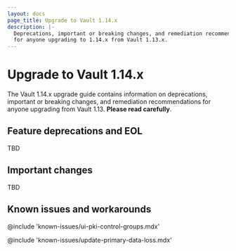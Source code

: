 ```yaml
---
layout: docs
page_title: Upgrade to Vault 1.14.x
description: |-
  Deprecations, important or breaking changes, and remediation recommendations
  for anyone upgrading to 1.14.x from Vault 1.13.x.
---
```


# Upgrade to Vault 1.14.x

The Vault 1.14.x upgrade guide contains information on deprecations, important
or breaking changes, and remediation recommendations for anyone upgrading from
Vault 1.13. **Please read carefully**.

## Feature deprecations and EOL

TBD

## Important changes

TBD

## Known issues and workarounds

@include 'known-issues/ui-pki-control-groups.mdx'

@include 'known-issues/update-primary-data-loss.mdx'


